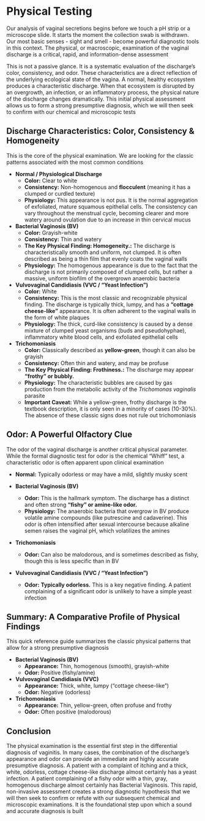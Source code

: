 # Physical Testing {-}

Our analysis of vaginal secretions begins before we touch a pH strip or a microscope slide. It starts the moment the collection swab is withdrawn. Our most basic senses - sight and smell - become powerful diagnostic tools in this context. The physical, or macroscopic, examination of the vaginal discharge is a critical, rapid, and information-dense assessment

This is not a passive glance. It is a systematic evaluation of the discharge's color, consistency, and odor. These characteristics are a direct reflection of the underlying ecological state of the vagina. A normal, healthy ecosystem produces a characteristic discharge. When that ecosystem is disrupted by an overgrowth, an infection, or an inflammatory process, the physical nature of the discharge changes dramatically. This initial physical assessment allows us to form a strong presumptive diagnosis, which we will then seek to confirm with our chemical and microscopic tests

## **Discharge Characteristics: Color, Consistency & Homogeneity** {-}

This is the core of the physical examination. We are looking for the classic patterns associated with the most common conditions

*   **Normal / Physiological Discharge**
    *   **Color:** Clear to white
    *   **Consistency:** Non-homogenous and **flocculent** (meaning it has a clumped or curdled texture)
    *   **Physiology:** This appearance is not pus. It is the normal aggregation of exfoliated, mature squamous epithelial cells. The consistency can vary throughout the menstrual cycle, becoming clearer and more watery around ovulation due to an increase in thin cervical mucus

*   **Bacterial Vaginosis (BV)**
    *   **Color:** Grayish-white
    *   **Consistency:** Thin and watery
    *   **The Key Physical Finding: Homogeneity.:** The discharge is characteristically smooth and uniform, not clumped. It is often described as being a thin film that evenly coats the vaginal walls
    *   **Physiology:** The homogenous appearance is due to the fact that the discharge is not primarily composed of clumped cells, but rather a massive, uniform biofilm of the overgrown anaerobic bacteria

*   **Vulvovaginal Candidiasis (VVC / "Yeast Infection")**
    *   **Color:** White
    *   **Consistency:** This is the most classic and recognizable physical finding. The discharge is typically thick, lumpy, and has a **"cottage cheese-like"** appearance. It is often adherent to the vaginal walls in the form of white plaques
    *   **Physiology:** The thick, curd-like consistency is caused by a dense mixture of clumped yeast organisms (buds and pseudohyphae), inflammatory white blood cells, and exfoliated epithelial cells

*   **Trichomoniasis**
    *   **Color:** Classically described as **yellow-green**, though it can also be grayish
    *   **Consistency:** Often thin and watery, and may be profuse
    *   **The Key Physical Finding: Frothiness.:** The discharge may appear **"frothy" or bubbly.**
    *   **Physiology:** The characteristic bubbles are caused by gas production from the metabolic activity of the *Trichomonas vaginalis* parasite
    *   **Important Caveat:** While a yellow-green, frothy discharge is the textbook description, it is only seen in a minority of cases (10-30%). The absence of these classic signs does not rule out trichomoniasis

## **Odor: A Powerful Olfactory Clue** {-}

The odor of the vaginal discharge is another critical physical parameter. While the formal diagnostic test for odor is the chemical "Whiff" test, a characteristic odor is often apparent upon clinical examination

*   **Normal:** Typically odorless or may have a mild, slightly musky scent

*   **Bacterial Vaginosis (BV)**
    *   **Odor:** This is the hallmark symptom. The discharge has a distinct and often strong **"fishy" or amine-like odor.**
    *   **Physiology:** The anaerobic bacteria that overgrow in BV produce volatile amine compounds (like putrescine and cadaverine). This odor is often intensified after sexual intercourse because alkaline semen raises the vaginal pH, which volatilizes the amines

*   **Trichomoniasis**
    *   **Odor:** Can also be malodorous, and is sometimes described as fishy, though this is less specific than in BV

*   **Vulvovaginal Candidiasis (VVC / "Yeast Infection")**
    *   **Odor:** **Typically odorless.** This is a key negative finding. A patient complaining of a significant odor is unlikely to have a simple yeast infection

## **Summary: A Comparative Profile of Physical Findings** {-}

This quick reference guide summarizes the classic physical patterns that allow for a strong presumptive diagnosis

*   **Bacterial Vaginosis (BV)**
    *   **Appearance:** Thin, homogenous (smooth), grayish-white
    *   **Odor:** Positive (fishy/amine)

*   **Vulvovaginal Candidiasis (VVC)**
    *   **Appearance:** Thick, white, lumpy ("cottage cheese-like")
    *   **Odor:** Negative (odorless)

*   **Trichomoniasis**
    *   **Appearance:** Thin, yellow-green, often profuse and frothy
    *   **Odor:** Often positive (malodorous)

## **Conclusion** {-}

The physical examination is the essential first step in the differential diagnosis of vaginitis. In many cases, the combination of the discharge's appearance and odor can provide an immediate and highly accurate presumptive diagnosis. A patient with a complaint of itching and a thick, white, odorless, cottage cheese-like discharge almost certainly has a yeast infection. A patient complaining of a fishy odor with a thin, gray, homogenous discharge almost certainly has Bacterial Vaginosis. This rapid, non-invasive assessment creates a strong diagnostic hypothesis that we will then seek to confirm or refute with our subsequent chemical and microscopic examinations. It is the foundational step upon which a sound and accurate diagnosis is built
